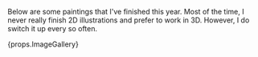 Below are some paintings that I've finished this year. Most of the time, I never really finish 2D illustrations and prefer to work in 3D. However, I do switch it up every so often.

<div>{props.ImageGallery}</div>
